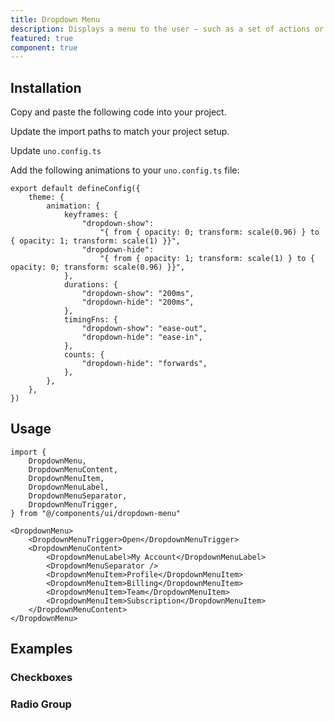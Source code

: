 ```yaml
---
title: Dropdown Menu
description: Displays a menu to the user — such as a set of actions or functions — triggered by a button.
featured: true
component: true
---
```


<ComponentExample src="/src/components/examples/dropdown-menu/demo.tsx">
	<DropdownMenuDemo />
</ComponentExample>

## Installation

<Steps>

<Step>Copy and paste the following code into your project.</Step>

<ComponentSource src="/src/components/ui/dropdown-menu.tsx" />

<Step>Update the import paths to match your project setup.</Step>

<Step>Update `uno.config.ts`</Step>

Add the following animations to your `uno.config.ts` file:

```tsx title="uno.config.ts" {3-21}
export default defineConfig({
	theme: {
		animation: {
			keyframes: {
				"dropdown-show":
					"{ from { opacity: 0; transform: scale(0.96) } to { opacity: 1; transform: scale(1) }}",
				"dropdown-hide":
					"{ from { opacity: 1; transform: scale(1) } to { opacity: 0; transform: scale(0.96) }}",
			},
			durations: {
				"dropdown-show": "200ms",
				"dropdown-hide": "200ms",
			},
			timingFns: {
				"dropdown-show": "ease-out",
				"dropdown-hide": "ease-in",
			},
			counts: {
				"dropdown-hide": "forwards",
			},
		},
	},
})
```

</Steps>

## Usage

```tsx
import {
	DropdownMenu,
	DropdownMenuContent,
	DropdownMenuItem,
	DropdownMenuLabel,
	DropdownMenuSeparator,
	DropdownMenuTrigger,
} from "@/components/ui/dropdown-menu"
```

```tsx
<DropdownMenu>
	<DropdownMenuTrigger>Open</DropdownMenuTrigger>
	<DropdownMenuContent>
		<DropdownMenuLabel>My Account</DropdownMenuLabel>
		<DropdownMenuSeparator />
		<DropdownMenuItem>Profile</DropdownMenuItem>
		<DropdownMenuItem>Billing</DropdownMenuItem>
		<DropdownMenuItem>Team</DropdownMenuItem>
		<DropdownMenuItem>Subscription</DropdownMenuItem>
	</DropdownMenuContent>
</DropdownMenu>
```

## Examples

### Checkboxes

<ComponentExample src="/src/components/examples/dropdown-menu/checkboxes.tsx">
	<DropdownMenuCheckboxes />
</ComponentExample>

### Radio Group

<ComponentExample src="/src/components/examples/dropdown-menu/radio-group.tsx">
	<DropdownMenuRadioGroupDemo />
</ComponentExample>
